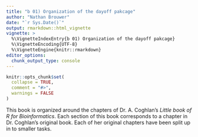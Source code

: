 ```yaml
---
title: "b 01) Organization of the dayoff pakcage"
author: "Nathan Brouwer"
date: "`r Sys.Date()`"
output: rmarkdown::html_vignette
vignette: >
  %\VignetteIndexEntry{b 01) Organization of the dayoff pakcage}
  %\VignetteEncoding{UTF-8}
  %\VignetteEngine{knitr::rmarkdown}
editor_options: 
  chunk_output_type: console
---
```


```r
knitr::opts_chunk$set(
  collapse = TRUE,
  comment = "#>",
  warnings = FALSE
)
```

This book is organized around the chapters of Dr. A. Coghlan's *Little book of R for Bioinformatics*.  Each section of this book corresponds to a chapter in Dr. Coghlan's original book.  Each of her original chapters have been split up in to smaller tasks.


